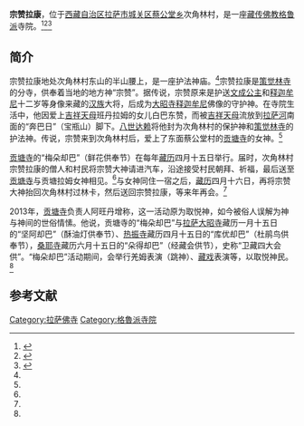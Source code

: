 {{Infobox Tibetan Buddhist monastery
|name =宗赞拉康
|image = 
|image size = 250px
|alt = 
|caption = 
|t=
|w=
|to = 
|ipa={{IPA|}}
|z=
|thdl=
|e=
|tc=宗贊拉康
|s=宗赞拉康
|p=
|m=
|k=
|pushpin_map =
|latd = |latm = |lats = |latNS = 
|longd=|longm=|longs =| longEW =
|iso_region = 
|map_caption = 
|mapsize =
|location_country = 中国
|location = {{CHN}}[[西藏自治区|西藏自治区]][[拉萨市|拉萨市]][[城关区_(拉萨市)|城关区]]
|coordinates_display =
|founded_by = 
|date_founded =
|date_renovated =
|sect = 
|mather =[[策觉林寺|策觉林寺]]
|children =
|dedicated_to = 
|tulku =
|head_lama = 
|head_mgh =
|no._of_monks = 
|architecture = 
|festivals =
|footnotes = 
}}

'''宗赞拉康'''，位于[[西藏自治区|西藏自治区]][[拉萨市|拉萨市]][[城关区_(拉萨市)|城关区]][[蔡公堂乡|蔡公堂乡]]次角林村，是一座[[藏传佛教|藏传佛教]][[格鲁派|格鲁派]]寺院。<ref name="#1">{{Cite web |url=http://xz.people.com.cn/GB/139195/9451454.html |title=次角林：有次宗赞流传下的情人节，人民网，2009年06月10日 |access-date=2013年8月12日 |archive-date=2019年5月20日 |archive-url=https://web.archive.org/web/20190520133310/http://xz.people.com.cn/GB/139195/9451454.html }}</ref><ref name=wencheng>{{Cite web |url=http://roll.sohu.com/20130425/n374041421.shtml |title=次角林村:“文成公主”即将落户的地方，搜狐，2013年04月25日 |accessdate=2013年8月12日 |archive-date=2016年3月4日 |archive-url=https://web.archive.org/web/20160304213535/http://roll.sohu.com/20130425/n374041421.shtml |dead-url=no }}</ref><ref name=linyuan>{{Cite web |url=http://roll.sohu.com/20130503/n374692843.shtml |title=林园·野花·河坝·新城，搜狐，2013年05月03日 |access-date=2013年8月12日 |archive-date=2019年5月18日 |archive-url=https://web.archive.org/web/20190518222849/http://roll.sohu.com/20130503/n374692843.shtml }}</ref>

==简介==
宗赞拉康地处次角林村东山的半山腰上，是一座护法神庙。<ref name="#1"/>宗赞拉康是[[策觉林寺|策觉林寺]]的分寺，供奉着当地的地方神“宗赞”。据传说，宗赞原来是护送[[文成公主|文成公主]]和[[释迦牟尼|释迦牟尼]]十二岁等身像来藏的[[汉族|汉族]]大将，后成为[[大昭寺|大昭寺]][[释迦牟尼|释迦牟尼]]佛像的守护神。在寺院生活中，他因爱上[[吉祥天母|吉祥天母]]班丹拉姆的女儿白巴东赞，而被[[吉祥天母|吉祥天母]]流放到[[拉萨河|拉萨河]]南面的“奔巴日”（宝瓶山）脚下。[[八世达赖|八世达赖]]将他封为次角林村的保护神和[[策觉林寺|策觉林寺]]的护法神。传说，宗赞来到次角林村后，爱上了东面蔡公堂村的[[贡塘寺|贡塘寺]]的女神。<ref name=wencheng/>

[[贡塘寺|贡塘寺]]的“梅朵却巴”（鲜花供奉节）在每年[[藏历|藏历]]四月十五日举行。届时，次角林村宗赞拉康的僧人和村民将宗赞大神请进汽车，沿途接受村民朝拜、祈福，最后送至[[贡塘寺|贡塘寺]]与贡塘拉姆女神相见。<ref name=linyuan/>与女神同住一宿之后，[[藏历|藏历]]四月十六日，再将宗赞大神抬回次角林村过林卡，然后送回宗赞拉康，等来年再会。<ref name=wencheng/>

2013年，[[贡塘寺|贡塘寺]]负责人阿旺丹增称，这一活动原为取悦神，如今被俗人误解为神与神间的世俗情愫。他说，贡塘寺的“梅朵却巴”与[[拉萨|拉萨]][[大昭寺|大昭寺]]藏历一月十五日的“坚阿却巴”（酥油灯供奉节）、[[热振寺|热振寺]]藏历四月十五日的“库优却巴”（杜鹃鸟供奉节），[[桑耶寺|桑耶寺]]藏历六月十五日的“朵得却巴”（经藏会供节），史称“卫藏四大会供”。“梅朵却巴”活动期间，会举行羌姆表演（跳神）、[[藏戏|藏戏]]表演等，以取悦神民。<ref name=linyuan/>

==参考文献==
{{reflist}}

{{拉萨地标}}
[[Category:拉萨佛寺|Category:拉萨佛寺]]
[[Category:格魯派寺院|Category:格魯派寺院]]